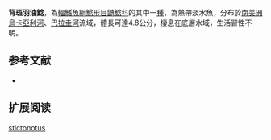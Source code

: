 {{Speciesbox
| name = 背斑羽油鯰
| image = 
| image_width = 250px
| status = NE
| status_system = IUCN3.1
| genus = Imparfinis
| species = stictonotus
| authority = [[Fowler|Fowler]], 1940
| synonyms = *''Nannorhamdia stictonotus'',Fowler, 1940
}}

'''背斑羽油鯰'''，為[[輻鰭魚綱|輻鰭魚綱]][[鯰形目|鯰形目]][[鼬鯰科|鼬鯰科]]的其中一[[種|種]]，為熱帶淡水魚，分布於[[南美洲|南美洲]][[烏卡亞利河|烏卡亞利河]]、[[巴拉圭河|巴拉圭河]]流域，體長可達4.8公分，棲息在底層水域，生活習性不明。

==参考文献==
*{{FishBase_species|genus=Imparfinis|species=stictonotus|year=2015|month=6}}

== 扩展阅读 ==
{{refbegin}}
{{wikispecies-inline|Imparfinis stictonotus|背斑羽油鯰}}
{{refend}}
{{Taxonbar|from=Q5660472}}

[[Category:羽油鯰屬|stictonotus]]